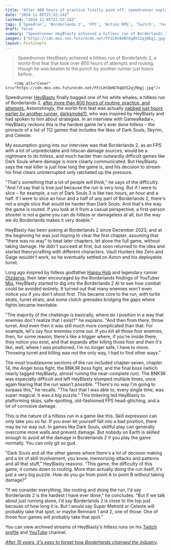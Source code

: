 ```yaml
---
title: "After 800 hours of practice finally paid off, speedrunner explains why a no-hit run of Borderlands 2 was way harder than games like Dark Souls or Skyrim"
date: "2024-11-05T21:52:14Z"
lastmod: "2024-11-05T21:52:14Z"
tags: ['Speedrun', 'Borderlands 2', 'FPS', 'Action RPG', 'Twitch', 'YouTube']
draft: false
summary: "Speedrunner HeyBlasty achieved a hitless run of Borderlands 2, a world-first feat that took over 800 hours of attempts and routing, though he was beaten to the punch by another runner just hours before."
images: ["https://cdn.mos.cms.futurecdn.net/FFzLHt8eN7XqQVS2qjRbgj.jpg"]
layout: PostSimple
---
```

> Speedrunner HeyBlasty achieved a hitless run of Borderlands 2, a world-first feat that took over 800 hours of attempts and routing, though he was beaten to the punch by another runner just hours before.


        <img alt="Cover" src="https://cdn.mos.cms.futurecdn.net/FFzLHt8eN7XqQVS2qjRbgj.jpg"/>
        
Speedrunner [<u>HeyBlasty</u>](https://www.twitch.tv/heyblasty?&ab_channel=HeyBlasty) finally bagged one of his white whales, a hitless run of Borderlands 2, [<u>after more than 800 hours of routing, practice, and attempts.</u>](https://www.gamesradar.com/games/borderlands/after-9-months-and-over-800-hours-of-attempts-borderlands-2-player-manages-to-complete-the-entire-game-without-getting-hit-once/) Astonishingly, the world-first feat was actually [<u>nabbed just hours earlier by another runner</u>](https://www.gamesradar.com/games/action-rpg/borderlands-2-player-who-spent-9-months-trying-to-finish-the-game-without-getting-hit-was-beaten-to-the-punch-10-hours-before-finally-accomplishing-his-goal/), [darksmoke11](https://www.twitch.tv/darksmoke11?&ab_channel=darksmoke11), who was inspired by HeyBlasty and had spoken to him about strategies. In an interview with GamesRadar+, HeyBlasty reckons this is the hardest game he's ever done hitless – the pinnacle of a list of 112 games that includes the likes of Dark Souls, Skyrim, and Celeste.

My assumption going into our interview was that Borderlands 2, as an FPS with a lot of unpredictable and hitscan damage sources, would be a nightmare to do hitless, and much harder than outwardly difficult games like Dark Souls where damage is more clearly communicated. But HeyBlasty says the real killer is just how long the game is, and his decision to stream his final clears uninterrupted only ratcheted up the pressure. 

"That's something that a lot of people will think," he says of the difficulty. "And I'd say that is true just because the run is very long. But if I were to slice – for example, a run of Dark Souls 3 is like two hours, an hour and a half. If I were to slice an hour and a half of any part of Borderlands 2, there's not a single slice that would be harder than Dark Souls. And that's the way the game is routed. If you look at it from a casual perspective, a first-person shooter is not a game you can do hitless or damageless at all, but the way we do Borderlands makes it very doable." 

HeyBlasty has been poking at Borderlands 2 since December 2023, and at the beginning he was just hoping to clear the first chapter, assuming that "there was no way" to beat later chapters, let alone the full game, without taking damage. He didn't succeed at first, but soon returned to the idea and started theorycrafting with different characters. Vault Hunters like Zero and Gaige wouldn't work, so he eventually settled on Axton and his deployable turret. 



Long ago inspired by hitless godfather [<u>Happy Hob</u>](https://www.twitch.tv/the_happy_hob) and legendary runner [<u>Otzdarva</u>](https://www.twitch.tv/otzdarva?&ab_channel=Otzdarva), then later encouraged by the Borderlands findings of YouTuber [<u>Miq</u>](https://www.youtube.com/watch?v=VPnnbSjUR6A), HeyBlasty started to dig into the Borderlands 2 AI to see how combat could be avoided entirely. It turned out that many enemies won't even notice you if you don't shoot first. This became core to the run, with turtle strats, turret strats, and some clutch grenades bridging the gaps where fights became inevitable. 

"The majority of the challenge is basically, where do I position in a way that enemies don't realize that I exist?" he explains. "And then from there, throw turret. And even then it was still much more complicated than that. For example, let's say four enemies come out. If you kill all those four enemies, then, for some reason, there's like a trigger where, if you're inside there, they notice you exist, and that expands after killing those four and then it's like, well, where I was positioned, I'm no longer safe, I have to move. Throwing turret and killing was not the only way, I had to find other ways." 

The most troublesome sections of the run included chapter seven, chapter 14, the Angel boss fight, the BNK3R boss fight, and the final boss (which nearly tagged HeyBlasty, almost ruining the near-complete run). The BNK3R was especially difficult and left HeyBlasty stumped multiple times, once again fearing that the run wasn't possible. "There's no way I'm going to surpass this," he recalls. "The fact that I was able to, every single time, was super magical. It was a big puzzle." This tinkering led HeyBlasty to platforming skips, safe-spotting, old-fashioned FPS head-glitching, and a lot of corrosive damage.



This is the nature of a hitless run in a game like this. Skill expression can only take you so far. If you ever let yourself fall into a bad position, there may be no way out. In games like Dark Souls, skillful play can generally overcome more walls and prevent damage. But nobody on Earth is skilled enough to avoid all the damage in Borderlands 2 if you play the game normally. You can only git so gud. 

"Dark Souls and all the other games where there's a lot of decision making and a lot of skill involvement, you know, memorizing attacks and patterns and all that stuff," HeyBlasty reasons. "This game, the difficulty of this game, it comes down to routing. More than actually doing the run itself, it's just a very big puzzle. How do you go from point A to point B without taking damage?" 

"If we consider everything, like routing and doing the run, I'd say Borderlands 2 is the hardest I have ever done," he concludes. "But if we talk about just running alone, I'd say Borderlands 2 is close to the top just because of how long it is. But I would say Super Metroid or Celeste will probably take that spot, or maybe Remnant 1 and 2, one of those. One of those four games will probably take that spot." 

You can view archived streams of HeyBlasty's hitless runs on his [<u>Twitch profile</u>](https://www.twitch.tv/heyblasty/about) and [<u>YouTube</u>](https://www.youtube.com/@heyblasty8614) channel. 

[<u><em>After 15 years, it's easy to forget how Borderlands changed the industry</em></u>](https://www.gamesradar.com/games/borderlands/after-15-years-its-easy-to-forget-how-borderlands-changed-the-industry/)*.*
        